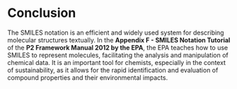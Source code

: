 # Conclusion

The SMILES notation is an efficient and widely used system for describing molecular structures textually. In the **Appendix F - SMILES Notation Tutorial** of the **P2 Framework Manual 2012 by the EPA**, the EPA teaches how to use SMILES to represent molecules, facilitating the analysis and manipulation of chemical data. It is an important tool for chemists, especially in the context of sustainability, as it allows for the rapid identification and evaluation of compound properties and their environmental impacts.
